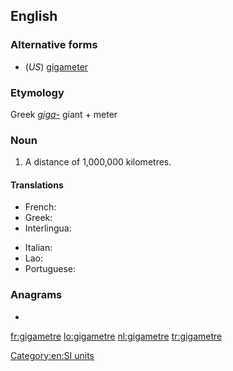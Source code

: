 ==English==

===Alternative forms===
* (''US'') [[gigameter]]

===Etymology===
Greek ''[[giga-]]'' giant + meter

===Noun===
{{en-noun}}

# {{lb|en|chiefly|International|British|Canada}} A distance of 1,000,000 kilometres.

====Translations====
{{trans-top|a distance of 1,000,000 kilometres}}
* French: {{t+|fr|gigamètre|m}}
* Greek: {{t|el|γιγάμετρο|n}}
* Interlingua: {{t|ia|gigametro}}
{{trans-mid}}
* Italian: {{t+|it|gigametro|m}}
* Lao: {{t+|lo|ກິກາແມັດ|sc=Laoo}}
* Portuguese: {{t+|pt|gigametro}}
{{trans-bottom}}

===Anagrams===
* {{l|en|gigameter}}

[[Category:en:SI units]]

[[fr:gigametre]]
[[lo:gigametre]]
[[nl:gigametre]]
[[tr:gigametre]]